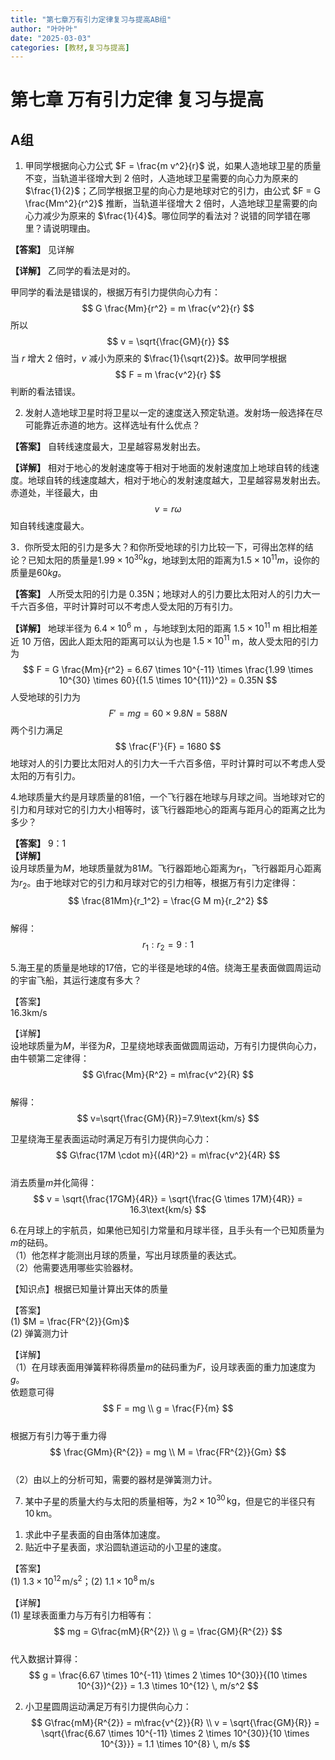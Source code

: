 ```yaml
---
title: "第七章万有引力定律复习与提高AB组"
author: "叶叶叶"
date: "2025-03-03"
categories: [教材,复习与提高]
---
```


# 第七章 万有引力定律 复习与提高

## A组

1. 甲同学根据向心力公式 $F = \frac{m v^2}{r}$ 说，如果人造地球卫星的质量不变，当轨道半径增大到 2 倍时，人造地球卫星需要的向心力为原来的 $\frac{1}{2}$；乙同学根据卫星的向心力是地球对它的引力，由公式 $F = G \frac{Mm^2}{r^2}$ 推断，当轨道半径增大 2 倍时，人造地球卫星需要的向心力减少为原来的 $\frac{1}{4}$。哪位同学的看法对？说错的同学错在哪里？请说明理由。

**【答案】** 见详解

**【详解】** 乙同学的看法是对的。

甲同学的看法是错误的，根据万有引力提供向心力有：
$$
G \frac{Mm}{r^2} = m \frac{v^2}{r}
$$
所以
$$
v = \sqrt{\frac{GM}{r}}
$$
当 $r$ 增大 2 倍时，$v$ 减小为原来的 $\frac{1}{\sqrt{2}}$。故甲同学根据
$$
F = m \frac{v^2}{r}
$$
判断的看法错误。

2. 发射人造地球卫星时将卫星以一定的速度送入预定轨道。发射场一般选择在尽可能靠近赤道的地方。这样选址有什么优点？

**【答案】** 自转线速度最大，卫星越容易发射出去。

**【详解】** 相对于地心的发射速度等于相对于地面的发射速度加上地球自转的线速度。地球自转的线速度越大，相对于地心的发射速度越大，卫星越容易发射出去。赤道处，半径最大，由
$$
v = r\omega
$$
知自转线速度最大。

3．你所受太阳的引力是多大？和你所受地球的引力比较一下，可得出怎样的结论？已知太阳的质量是$1.99\times 10^30kg$，地球到太阳的距离为$1.5\times 10^11m$，设你的质量是$60kg$。

**【答案】** 人所受太阳的引力是 0.35N；地球对人的引力要比太阳对人的引力大一千六百多倍，平时计算时可以不考虑人受太阳的万有引力。

**【详解】** 地球半径为 $6.4 \times 10^6$ m ，与地球到太阳的距离 $1.5 \times 10^{11}$ m 相比相差近 10 万倍，因此人距太阳的距离可以认为也是 $1.5 \times 10^{11}$ m，故人受太阳的引力为
$$
F = G \frac{Mm}{r^2} = 6.67 \times 10^{-11} \times \frac{1.99 \times 10^{30} \times 60}{(1.5 \times 10^{11})^2} = 0.35N
$$
人受地球的引力为
$$
F' = mg = 60 \times 9.8N = 588N
$$
两个引力满足
$$
\frac{F'}{F} = 1680
$$
地球对人的引力要比太阳对人的引力大一千六百多倍，平时计算时可以不考虑人受太阳的万有引力。

 
4.地球质量大约是月球质量的81倍，一个飞行器在地球与月球之间。当地球对它的引力和月球对它的引力大小相等时，该飞行器距地心的距离与距月心的距离之比为多少？  

**【答案】**  9：1  
**【详解】**   
设月球质量为$M$，地球质量就为$81M$。飞行器距地心距离为$r_1$，飞行器距月心距离为$r_2$。由于地球对它的引力和月球对它的引力相等，根据万有引力定律得：  
$$
\frac{81Mm}{r_1^2} = \frac{G M m}{r_2^2}
$$  
解得：  
$$
r_1 : r_2 = 9 : 1
$$

  
5.海王星的质量是地球的17倍，它的半径是地球的4倍。绕海王星表面做圆周运动的宇宙飞船，其运行速度有多大？

【答案】  
16.3km/s  

【详解】  
设地球质量为$M$，半径为$R$，卫星绕地球表面做圆周运动，万有引力提供向心力，由牛顿第二定律得：  
$$
G\frac{Mm}{R^2} = m\frac{v^2}{R}
$$  
解得：  
$$
v=\sqrt{\frac{GM}{R}}=7.9\text{km/s}
$$

卫星绕海王星表面运动时满足万有引力提供向心力：  
$$
G\frac{17M \cdot m}{(4R)^2} = m\frac{v^2}{4R}
$$  
消去质量$m$并化简得：  
$$
v = \sqrt{\frac{17GM}{4R}} = \sqrt{\frac{G \times 17M}{4R}} = 16.3\text{km/s}
$$

6.在月球上的宇航员，如果他已知引力常量和月球半径，且手头有一个已知质量为$m$的砝码。  
（1）他怎样才能测出月球的质量，写出月球质量的表达式。  
（2）他需要选用哪些实验器材。  

【知识点】根据已知量计算出天体的质量  

【答案】  
(1) $M = \frac{FR^{2}}{Gm}$  
(2) 弹簧测力计  

【详解】  
（1）在月球表面用弹簧秤称得质量$m$的砝码重为$F$，设月球表面的重力加速度为$g$。  
依题意可得  
$$
F = mg \\
g = \frac{F}{m}
$$  
根据万有引力等于重力得  
$$
\frac{GMm}{R^{2}} = mg \\
M = \frac{FR^{2}}{Gm}
$$  
（2）由以上的分析可知，需要的器材是弹簧测力计。


7. 某中子星的质量大约与太阳的质量相等，为$2 \times 10^{30} \, \text{kg}$，但是它的半径只有$10 \, \text{km}$。  
(1) 求此中子星表面的自由落体加速度。  
(2) 贴近中子星表面，求沿圆轨道运动的小卫星的速度。  

【答案】  
(1) $1.3 \times 10^{12} \, \text{m/s}^2$；(2) $1.1 \times 10^{8} \, \text{m/s}$  

【详解】  
(1) 星球表面重力与万有引力相等有：  
$$
mg = G\frac{mM}{R^{2}} \\
g = \frac{GM}{R^{2}}
$$  
代入数据计算得：  
$$
g = \frac{6.67 \times 10^{-11} \times 2 \times 10^{30}}{(10 \times 10^{3})^{2}} = 1.3 \times 10^{12} \, m/s^2
$$  

(2) 小卫星圆周运动满足万有引力提供向心力：  
$$
G\frac{mM}{R^{2}} = m\frac{v^{2}}{R} \\
v = \sqrt{\frac{GM}{R}} = \sqrt{\frac{6.67 \times 10^{-11} \times 2 \times 10^{30}}{10 \times 10^{3}}} = 1.1 \times 10^{8} \, m/s
$$